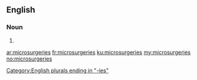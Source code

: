 ==English==

===Noun===
{{head|en}}

# {{plural of|microsurgery}}

[[Category:English plurals ending in "-ies"]]

[[ar:microsurgeries]]
[[fr:microsurgeries]]
[[ku:microsurgeries]]
[[my:microsurgeries]]
[[no:microsurgeries]]